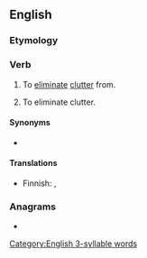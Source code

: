 ==English==

===Etymology===
{{prefix|un|clutter|lang=en}}

===Verb===
{{en-verb}}

# {{lb|en|transitive}} To [[eliminate]] [[clutter]] from.
# {{lb|en|intransitive}} To eliminate clutter.

====Synonyms====
* {{sense|both senses}} {{l|en|declutter}}

====Translations====
{{trans-top|To eliminate clutter}}
* Finnish: {{t+|fi|järjestää}}, {{t|fi|selkeyttää}}
{{trans-mid}}
{{trans-bottom}}

===Anagrams===
* {{anagrams|en|truculent}}

[[Category:English 3-syllable words]]